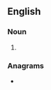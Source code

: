 {{also|Gues|gués|guês|gües}}
==English==

===Noun===
{{head|en|noun plural form}}

# {{plural of|gue|lang=en}}

===Anagrams===
* {{anagrams|en|a=egsu|Guse|Segu}}